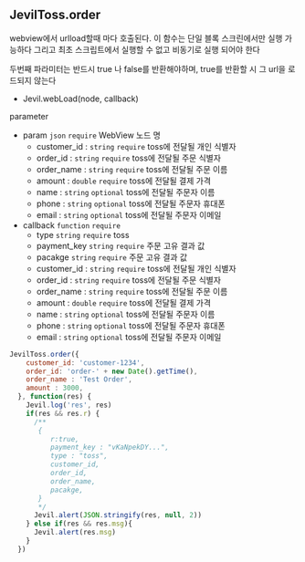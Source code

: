 
## JevilToss.order

webview에서 urlload할때  마다 호출된다. 이 함수는 단일 블록 스크린에서만 실행 가능하다
그리고 최초 스크립트에서 실행할 수 없고 비동기로 실행 되어야 한다

두번째 파라미터는 반드시 true 나 false를 반환해야하며, true를 반환할 시 그 url을 로드되지 않는다

- Jevil.webLoad(node, callback)

parameter

- param `json` `require` WebView 노드 명
    - customer_id : `string` `require` toss에 
    전달될 개인 식별자 
    - order_id : `string` `require` toss에 
    전달될 주문 식별자
    - order_name : `string` `require` toss에 
    전달될 주문 이름 
    - amount : `double` `require` toss에 
    전달될 결제 가격
    - name : `string` `optional` toss에 
    전달될 주문자 이름
    - phone : `string` `optional` toss에 
    전달될 주문자 휴대폰
    - email : `string` `optional` toss에 
    전달될 주문자 이메일
- callback `function` `require` 
    - type `string` `require`  toss
    - payment_key `string` `require`  주문 고유 결과 값
    - pacakge `string` `require`  주문 고유 결과 값
    - customer_id : `string` `require` toss에 
    전달될 개인 식별자 
    - order_id : `string` `require` toss에 
    전달될 주문 식별자
    - order_name : `string` `require` toss에 
    전달될 주문 이름 
    - amount : `double` `require` toss에 
    전달될 결제 가격
    - name : `string` `optional` toss에 
    전달될 주문자 이름
    - phone : `string` `optional` toss에 
    전달될 주문자 휴대폰
    - email : `string` `optional` toss에 
    전달될 주문자 이메일


```js filename="Example code"
JevilToss.order({
    customer_id: 'customer-1234',
    order_id: 'order-' + new Date().getTime(),
    order_name : 'Test Order',
    amount : 3000,
  }, function(res) {
    Jevil.log('res', res)
    if(res && res.r) {
      /**
       {
          r:true,
          payment_key : "vKaNpekDY...",
          type : "toss",
          customer_id,
          order_id,
          order_name,
          pacakge,
       }
       */
      Jevil.alert(JSON.stringify(res, null, 2))
    } else if(res && res.msg){
      Jevil.alert(res.msg)
    }
  })
```
